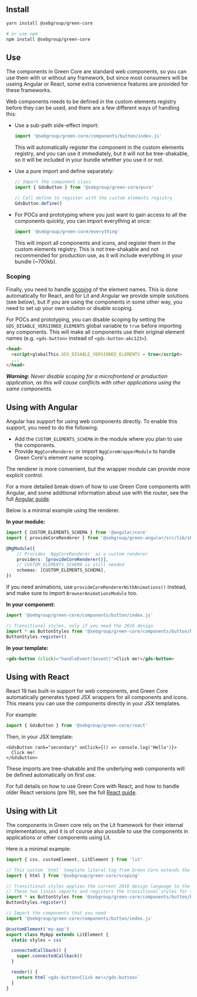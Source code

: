 
<Meta title="Get started" />

## Install

```bash
yarn install @sebgroup/green-core

# or use npm
npm install @sebgroup/green-core
```

## Use

The components in Green Core are standard web components, so you can use them with or without any framework, but since most consumers will be useing Angular or React, some extra convenience features are provided for these frameworks.

Web components needs to be defined in the custom elements registry before they can be used, and there are a few different ways of handling this:

- Use a sub-path side-effect import:
  ```ts
  import '@sebgroup/green-core/components/button/index.js'
  ```
  This will automatically register the component in the custom elements registry, and you can use it immediately, but it will not be tree-shakable, so it will be included in your bundle whether you use it or not.

- Use a pure import and define separately:
  ```ts
  // Import the component class
  import { GdsButton } from '@sebgroup/green-core/pure'

  // Call define to register with the custom elements registry
  GdsButton.define()
  ```

- For POCs and prototyping where you just want to gain access to all the components quickly, you can import everything at once:
  ```ts
  import '@sebgroup/green-core/everything'
  ```
  This will import all components and icons, and register them in the custom elements registry. This is not tree-shakable and not recommended for production use, as it will include everything in your bundle (~700kb).

### Scoping
Finally, you need to handle [scoping](/docs/concepts-scoping--docs) of the element names. This is done automatically for React, and for Lit and Angular we provide simple solutions (see below), but if you are using the components in some other way, you need to set up your own solution or disable scoping.

For POCs and prototyping, you can disable scoping by setting the `GDS_DISABLE_VERSIONED_ELEMENTS` global variable to `true` before importing any components. This will make all components use their original element names (e.g. `<gds-button>` instead of `<gds-button-abc123>`).

```html
<head>
  <script>globalThis.GDS_DISABLE_VERSIONED_ELEMENTS = true</script>
  ...
</head>
```

***Warning:** Never disable scoping for a microfrontend or production application, as this will cause conflicts with other applications using the same components.*

## Using with Angular

Angular has support for using web components directly. To enable this support, you need to do the following:

- Add the `CUSTOM_ELEMENTS_SCHEMA` in the module where you plan to use the components.
- Provide `NggCoreRenderer` or import `NggCoreWrapperModule` to handle Green Core's element name scoping.

The renderer is more convenient, but the wrapper module can provide more explicit control.

For a more detailed break-down of how to use Green Core components with Angular, and some additional information about use with the router, see the full [Angular guide](/docs/guides-angular--docs).

Below is a minimal example using the renderer.

**In your module:**
```ts
import { CUSTOM_ELEMENTS_SCHEMA } from '@angular/core'
import { provideCoreRenderer } from '@sebgroup/green-angular/src/lib/shared'

@NgModule({
    // Provides `NggCoreRenderer` as a custom renderer
    providers: [provideCoreRenderer()],
    // CUSTOM_ELEMENTS_SCHEMA is still needed
    schemas: [CUSTOM_ELEMENTS_SCHEMA],
})
```

If you need animations, use `provideCoreRendererWithAnimations()` instead, and make sure to import `BrowserAnimationsModule` too.

**In your component:**

```ts
import '@sebgroup/green-core/components/button/index.js'

// Transitional styles, only if you need the 2016 design
import * as ButtonStyles from '@sebgroup/green-core/components/button/button.trans.styles.js'
ButtonStyles.register()
```

**In your template:**
```html
<gds-button (click)="handleEvent($event)">Click me!</gds-button>
```

## Using with React

React 19 has built-in support for web components, and Green Core automatically generates typed JSX wrappers for all components and icons. This means you can use the components directly in your JSX templates.

For example:

```ts
import { GdsButton } from '@sebgroup/green-core/react'
```

Then, in your JSX template:

```tsx
<GdsButton rank="secondary" onClick={() => console.log('Hello')}>
  Click me!
</GdsButton>
```

These imports are tree-shakable and the underlying web components will be defined automatically on first use.

For full details on how to use Green Core with React, and how to handle older React versions (pre 19), see the full [React guide](/docs/guides-react--docs).

## Using with Lit

The components in Green core rely on the Lit framework for their internal implementations, and it is of course also possible to use the components in applications or other components using Lit.

Here is a minimal example:

```ts
import { css, customElement, LitElement } from 'lit'

// This custom `html` template literal tag from Green Core extends the default `lit-html` tag to handle element version scoping.
import { html } from '@sebgroup/green-core/scoping'

// Transitional styles applies the current 2016 design language to the components
// These two linies imports and registers the transitional styles for the button component
import * as ButtonStyles from '@sebgroup/green-core/components/button/button.trans.styles.js'
ButtonStyles.register()

// Import the components that you need
import '@sebgroup/green-core/components/button/index.js'

@customElement('my-app')
export class MyApp extends LitElement {
  static styles = css``

  connectedCallback() {
    super.connectedCallback()
  }

  render() {
    return html`<gds-button>Click me!</gds-button>`
  }
}
```
